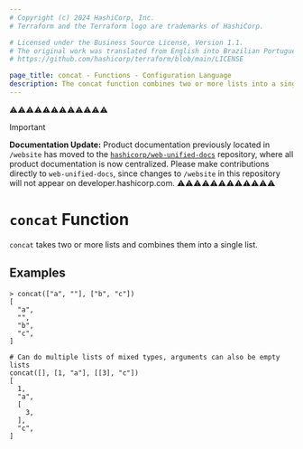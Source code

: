 ```yaml
---
# Copyright (c) 2024 HashiCorp, Inc.
# Terraform and the Terraform logo are trademarks of HashiCorp.

# Licensed under the Business Source License, Version 1.1.
# The original work was translated from English into Brazilian Portuguese.
# https://github.com/hashicorp/terraform/blob/main/LICENSE

page_title: concat - Functions - Configuration Language
description: The concat function combines two or more lists into a single list.
---
```


⚠️⚠️⚠️⚠️⚠️⚠️⚠️⚠️⚠️⚠️⚠️⚠️
> [!IMPORTANT]
> **Documentation Update:** Product documentation previously located in `/website` has moved to the [`hashicorp/web-unified-docs`](https://github.com/hashicorp/web-unified-docs) repository, where all product documentation is now centralized. Please make contributions directly to `web-unified-docs`, since changes to `/website` in this repository will not appear on developer.hashicorp.com.
⚠️⚠️⚠️⚠️⚠️⚠️⚠️⚠️⚠️⚠️⚠️⚠️


# `concat` Function

`concat` takes two or more lists and combines them into a single list.

## Examples

```
> concat(["a", ""], ["b", "c"])
[
  "a",
  "",
  "b",
  "c",
]

# Can do multiple lists of mixed types, arguments can also be empty lists
concat([], [1, "a"], [[3], "c"])
[
  1,
  "a",
  [
    3,
  ],
  "c",
]
```
